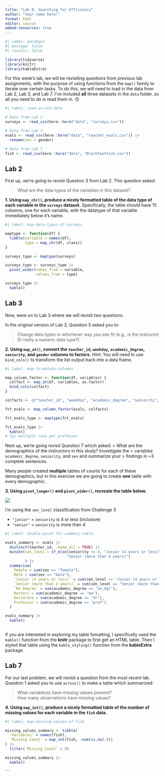 ```yaml
---
title: "Lab 8: Searching for Efficiency"
author: "Your name here!"
format: html
editor: source
embed-resources: true
---
```


```r
#| label: pacakges
#| message: false
#| results: false

library(tidyverse)
library(knitr)
library(kableExtra)
```

For this week's lab, we will be revisiting questions from previous lab
assignments, with the purpose of using functions from the `map()` family to 
iterate over certain tasks. To do this, we will need to load in the data from 
Lab 2, Lab 3, and Lab 7. I've included **all** three datasets in the `data`
folder, so all you need to do is read them in. 🙃 

```r
#| label: read-in-old-data

# Data from Lab 2
surveys <- read_csv(here::here("data", "surveys.csv"))

# Data from Lab 3
evals <- read_csv(here::here("data", "teacher_evals.csv")) |> 
  rename(sex = gender)

# Data from Lab 7
fish <- read_csv(here::here("data", "BlackfootFish.csv"))
```

## Lab 2

First up, we're going to revisit Question 3 from Lab 2. This question asked:

> What are the data types of the variables in this dataset?

**1. Using `map_chr()`, produce a nicely formatted table of the data type of each variable in the `surveys` dataset.** Specifically, the table should have 15 columns, one for
each variable, with the datatype of that variable immediately below it's name. 

```r
#| label: map-data-types-of-surveys

maptype <- function(df) {
  tibble(variable = names(df), 
         type = map_chr(df, class))
}

surveys_type <- maptype(surveys)

surveys_type <- surveys_type |>
  pivot_wider(names_from = variable,
              values_from = type)

surveys_type |>
  kable()
```

## Lab 3

Now, were on to Lab 3 where we will revisit two questions. 

In the original version of Lab 3, Question 5 asked you to:

> Change data types in whichever way you see fit (e.g., is the instructor ID
> really a numeric data type?)

**2. Using `map_at()`, convert the `teacher_id`, `weekday`, `academic_degree`, `seniority`, and `gender` columns to factors.** Hint: You will need to use `bind_cols()` to transform the 
list output back into a data frame. 

```r
#| label: map-to-mutate-columns

map_column_factor <- function(df, variables) {
  colfact <- map_at(df, variables, as.factor)
  bind_cols(colfact)
}

colfacts <- c("teacher_id", "weekday", "academic_degree", "seniority", "gender")

fct_evals <- map_column_factor(evals, colfacts)

fct_evals_type <- maptype(fct_evals)

fct_evals_type |>
  kable()
# fyi multiple rows per professor
```

Next up, we're going revisit Question 7 which asked:
> What are the demographics of the instructors in this study? Investigate the
> variables `academic_degree`, `seniority`, and `sex` and summarize your
> findings in ~3 complete sentences.

Many people created **multiple** tables of counts for each of these
demographics, but in this exercise we are going to create **one** table with 
every demographic.

**3. Using `pivot_longer()` and `pivot_wider()`, recreate the table below.** 

![](images/lab-8-table-to-recreate.png)

::: {.callout-tip}
I'm using the `sen_level` classification from Challenge 3

- `"junior"` = `seniority` is 4 or less (inclusive)
- `"senior"` = `seniority` is more than 4 
:::

```r
#| label: double-pivot-for-summary-table

evals_summary <- evals |>
  distinct(teacher_id, .keep_all = TRUE) |>
  mutate(sen_level = if_else(seniority <= 4, "Junior (4 years or less)", 
                            "Senior (more than 4 years)")
         ) |>
  summarise(
    Female = sum(sex == "female"),
    Male = sum(sex == "male"),
    `Junior (4 years or less)` = sum(sen_level == "Junior (4 years or less)"),
    `Senior (more than 4 years)` = sum(sen_level == "Senior (more than 4 years)"),
    `No Degree` = sum(academic_degree == "no_dgr"),
    Masters = sum(academic_degree == "ma"),
    Doctorate = sum(academic_degree == "dr"),
    Professor = sum(academic_degree == "prof")
  )

evals_summary |>
  kable()
  
```

::: {.callout-tip}
If you are interested in exploring my table fomatting, I specifically used the 
`kable()` function from the **knitr** package to first get an HTML table. Then
I styled that table using the `kable_styling()` function from the **kableExtra**
package. 
:::

## Lab 7

For our last problem, we will revisit a question from the most recent lab. 
Question 1 asked you to use `across()` to make a table which summarized: 

> What variable(s) have missing values present?  
> How many observations have missing values?

**4. Using `map_int()`, produce a nicely formatted table of the number of missing values for each variable in the `fish` data.** 

```r
#| label: map-missing-values-of-fish

missing_values_summary <- tibble(
  `Variables` = names(fish),
  `Missing Count` = map_int(fish, ~sum(is.na(.)))
) |>
  filter(`Missing Count` > 0)

missing_values_summary |>
  kable()

```



```
